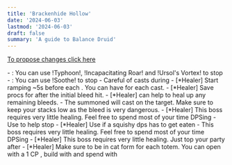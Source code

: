```yaml
---
title: 'Brackenhide Hollow'
date: '2024-06-03'
lastmod: '2024-06-03'
draft: false
summary: 'A guide to Balance Druid'
---
```


[To propose changes click here](https://github.com/dreamgrove/dreamgrove/commits/master/content/balance)

<Checkbox id="Healer" name="Healer" />

<DungeonCard title="Warband Trash" image="brackenhide/trash.jpg">
- <Npc name="Claw Fighter" id="185508"/>: You can use !Typhoon!, !Incapacitating Roar! and !Ursol's Vortex! to stop <Spell id={367484}/>
- <Npc name="Bracken Warscourge" id="195135"/>: You can use !Soothe! to stop <Spell id={382555}/>
</DungeonCard>

<DungeonCard title="Hackclaw's Warband" image="brackenhide/warband.jpg">
- Careful of <Spell id={382249}/> casts during <Spell id={378020}/>
- [*Healer] Start ramping ~5s before each <Spell id={378020}/>. You can have <Spell id={197721} /> for each cast.  
- [*Healer] Save <Spell id={16870}/> procs for after the initial bleed hit. 
- [*Healer] <Spell id={132158}/> can help to heal up any remaining bleeds.
</DungeonCard>

<DungeonCard title="Treemouth Trash" image="brackenhide/trash.jpg">
- The summoned <Npc name="Infected Lashers" id="189363"/> will cast <Spell id="375416"/> on the target. Make sure to keep your stacks low as the bleed is very dangerous.
</DungeonCard>

<DungeonCard title="Treemouth" image="brackenhide/treemouth.jpg">
- [*Healer] This boss requires very little healing. Feel free to spend most of your time DPSing
- Use <Spell id={"99"}/> to help stop <Spell id="381770"/>
- [*Healer] Use <Spell id="102342"/> if a squishy dps has to get eaten
</DungeonCard>

<DungeonCard title="Gutshot" image="brackenhide/gutshot.jpg">
- This boss requires very little healing. Feel free to spend most of your time DPSing
</DungeonCard>

<DungeonCard title="Decatriarch Wratheye" image="brackenhide/wratheye.jpg">
- [*Healer] This boss requires very little healing. Just top your party after <Spell id="387264"/>
- [*Healer] Make sure to be in cat form for each totem. You can open with a 1 CP <Spell id="1079"/>, build with <Spell id="5221"/> and spend with <Spell id="22568"/>
</DungeonCard>

